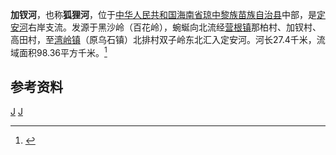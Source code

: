 '''加钗河'''，也称'''狐狸河'''，位于[[中华人民共和国|中华人民共和国]][[海南省|海南省]][[琼中黎族苗族自治县|琼中黎族苗族自治县]]中部，是[[定安河_(万泉河)|定安河]]右岸支流。发源于黑沙岭（百花岭），蜿蜒向北流经[[营根镇|营根镇]]那柏村、加钗村、高田村，至[[湾岭镇|湾岭镇]]（原乌石镇）北排村双子岭东北汇入定安河。河长27.4千米，流域面积98.36平方千米。<ref name="中国河湖大典">{{cite book |author=《[[中国河湖大典|中国河湖大典]]》编纂委员会 |title=《中国河湖大典·珠江卷》 |year=2013年1月 |publisher=中国水利水电出版社 |location=北京 |pages=446页|isbn= 978-7-5170-0561-2 }}</ref>


==参考资料==
{{reflist}}


[[Category:海南河流|J]]
[[Category:琼中黎族苗族自治县|J]]
